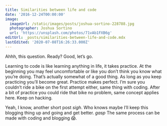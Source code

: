 ```yaml
---
title: Similarities between life and code
date: '2016-12-24T00:00:00'
image:
  imageUrl: /static/images/posts/joshua-sortino-228788.jpg
  photographer: Joshua Sortino
  url: 'https://unsplash.com/photos/71vAb1FXB6g'
editUrl: _posts/similarities-between-life-and-code.mdx
lastEdited: '2020-07-08T16:26:33.000Z'
---
```


Ahhh, this question. Ready? Good, let’s go.

Learning to code is like learning anything in life, it takes practice. At the
beginning you may feel uncomfortable or like you don’t think you know what
you’re doing. That’s actually somewhat of a good thing. As long as you keep
practicing you’ll become great. Practice makes perfect. I’m sure you couldn’t
ride a bike on the first attempt either, same thing with coding. After a bit of
practice you could ride that bike no problem, same concept applies here. Keep on
hacking.

Yeah, I know, another short post _sigh_. Who knows maybe I’ll keep this blogging
thing up and going and get better. _gasp_ The same process can be made with
coding and blogging 😱.
